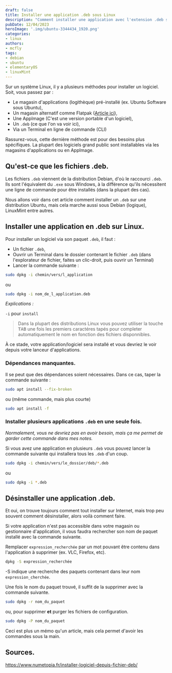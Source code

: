 ```yaml
---
draft: false
title: Installer une application .deb sous Linux
description: "Comment installer une application avec l'extension .deb sur un système Linux."
pubDate: 12/04/2023
heroImage: '.img/ubuntu-3344434_1920.png'
categories: 
- linux
authors: 
- mcfly
tags:
- debian
- ubuntu
- elementaryOS
- linuxMint
---
```

Sur un système Linux, il y a plusieurs méthodes pour installer un logiciel.
Soit, vous passez par :
- Le magasin d'applications (logithèque) pré-installé (ex. Ubuntu Software sous Ubuntu),
- Un magasin alternatif comme Flatpak ([Article ici](/blog/linux_flatpak_installation)),
- Une AppImage (C'est une version portable d'un logiciel),
- Un `.deb` (ce que l'on va voir ici),
- Via un Terminal en ligne de commande (CLI)

Rassurez-vous, cette dernière méthode est pour des besoins plus spécifiques. La plupart des logiciels grand public sont installables via les magasins d'applications ou en AppImage.

## Qu'est-ce que les fichiers .deb.
Les fichiers `.deb` viennent de la distribution Debian, d'où le raccourci `.deb`. Ils sont l'équivalent du `.exe` sous Windows, à la différence qu'ils nécessitent une ligne de commande pour être installés (dans la plupart des cas).

Nous allons voir dans cet article comment installer un `.deb` sur une distribution Ubuntu, mais cela marche aussi sous Debian (logique), LinuxMint entre autres.

## Installer une application en .deb sur Linux.

Pour installer un logiciel via son paquet `.deb`, il faut :
- Un fichier `.deb`,
- Ouvrir un Terminal dans le dossier contenant le fichier `.deb` (dans l'explorateur de fichier, faites un clic-droit, puis ouvrir un Terminal)
- Lancer la commande suivante :

```bash
sudo dpkg -i chemin/vers/l_application
```
ou
```bash
sudo dpkg -i nom_de_l_application.deb
```
_Explications :_

`-i` pour `install`

>Dans la plupart des distributions Linux vous pouvez utiliser la touche <span><kbd>TAB</kbd></span> une fois les premiers caractéres tapés pour completer automatiquement le nom en fonction des fichiers disponnibles.

À ce stade,  votre application/logiciel sera installé et vous devriez le voir depuis votre lanceur d'applications.

### Dépendances manquantes.

Il se peut que des dépendances soient nécessaires. Dans ce cas, taper la commande suivante :

```bash
sudo apt install --fix-broken
```

ou (même commande, mais plus courte)

```bash
sudo apt install -f
```

### Installer plusieurs applications `.deb` en une seule fois.

_Normalement, vous ne devriez pas en avoir besoin, mais ça me permet de garder cette commande dans mes notes._

Si vous avez une application en plusieurs `.deb` vous pouvez lancer la commande suivante qui installera tous les `.deb` d'un coup.

```bash
sudo dpkg -i chemin/vers/le_dossier/deb/*.deb
```
ou
```bash
sudo dpkg -i *.deb
```

## Désinstaller une application .deb.

Et oui, on trouve toujours comment tout installer sur Internet, mais trop peu souvent comment désinstaller, alors voilà comment faire.

Si votre application n'est pas accessible dans votre magasin ou gestionnaire d'application, il vous faudra rechercher son nom de paquet installé avec la commande suivante.

Remplacer `expression_recherchée` par un mot pouvant être contenu dans l'application à supprimer (ex. VLC, Firefox, etc).

```bash
dpkg -S expression_recherchée
```
-S indique une recherche des paquets contenant dans leur nom `expression_cherchée`.

Une fois le nom du paquet trouvé, il suffit de la supprimer avec la commande suivante.
```bash
sudo dpkg -r nom_du_paquet
```

ou, pour supprimer **et** purger les fichiers de configuration.
```bash
sudo dpkg -P nom_du_paquet
```

Ceci est plus un mémo qu'un article, mais cela permet d'avoir les commandes sous la main.

## Sources.
https://www.numetopia.fr/installer-logiciel-depuis-fichier-deb/
